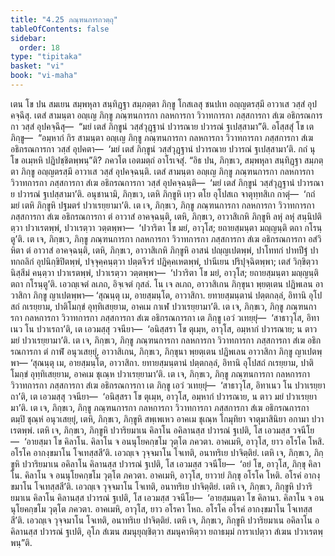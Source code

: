 ```yaml
---
title: "4.25 ภณฺฑนการกวตฺถุ"
tableOfContents: false
sidebar:
  order: 18
type: "tipitaka"
basket: "vi"
book: "vi-maha"
---
```



<DynamicBreadcrumb />

<Division number="240" book="vi-maha">

<Paragraph number="1106" book="vi-maha">
เตน โข ปน สมเยน สมฺพหุลา สนฺทิฏฺฐา สมฺภตฺตา ภิกฺขู โกสเลสุ ชนปเท อญฺญตรสฺมึ อาวาเส วสฺสํ อุปคจฺฉึสุ. เตสํ สามนฺตา อญฺเญ ภิกฺขู ภณฺฑนการกา กลหการกา วิวาทการกา ภสฺสการกา สํเฆ อธิกรณการกา วสฺสํ อุปคจฺฉึสุ—  “มยํ เตสํ ภิกฺขูนํ วสฺสํวุฏฺฐานํ ปวารณาย ปวารณํ ฐเปสฺสามา”ติ. อโสฺสสุํ โข เต ภิกฺขู—  “อมฺหากํ กิร สามนฺตา อญฺเญ ภิกฺขู ภณฺฑนการกา กลหการกา วิวาทการกา ภสฺสการกา สํเฆ อธิกรณการกา วสฺสํ อุปคตา—  ‘มยํ เตสํ ภิกฺขูนํ วสฺสํวุฏฺฐานํ ปวารณาย ปวารณํ ฐเปสฺสามา’ติ. กถํ นุ โข อเมฺหหิ ปฏิปชฺชิตพฺพนฺ”ติ? ภควโต เอตมตฺถํ อาโรเจสุํ.
</Paragraph>

<Paragraph number="1107" book="vi-maha">
“อิธ ปน, ภิกฺขเว, สมฺพหุลา สนฺทิฏฺฐา สมฺภตฺตา ภิกฺขู อญฺญตรสฺมึ อาวาเส วสฺสํ อุปคจฺฉนฺติ. เตสํ สามนฺตา อญฺเญ ภิกฺขู ภณฺฑนการกา กลหการกา วิวาทการกา ภสฺสการกา สํเฆ อธิกรณการกา วสฺสํ อุปคจฺฉนฺติ—  ‘มยํ เตสํ ภิกฺขูนํ วสฺสํวุฏฺฐานํ ปวารณาย ปวารณํ ฐเปสฺสามา’ติ. อนุชานามิ, ภิกฺขเว, เตหิ ภิกฺขูหิ เทฺว ตโย อุโปสเถ จาตุทฺทสิเก กาตุํ—  ‘กถํ มยํ เตหิ ภิกฺขูหิ ปฐมตรํ ปวาเรยฺยามา’ติ. เต เจ, ภิกฺขเว, ภิกฺขู ภณฺฑนการกา กลหการกา วิวาทการกา ภสฺสการกา สํเฆ อธิกรณการกา ตํ อาวาสํ อาคจฺฉนฺติ, เตหิ, ภิกฺขเว, อาวาสิเกหิ ภิกฺขูหิ ลหุํ ลหุํ สนฺนิปติตฺวา ปวาเรตพฺพํ, ปวาเรตฺวา วตฺตพฺพา—  ‘ปวาริตา โข มยํ, อาวุโส; ยถายสฺมนฺตา มญฺญนฺติ ตถา กโรนฺตู’ติ. เต เจ, ภิกฺขเว, ภิกฺขู ภณฺฑนการกา กลหการกา วิวาทการกา ภสฺสการกา สํเฆ อธิกรณการกา อสํวิหิตา ตํ อาวาสํ อาคจฺฉนฺติ, เตหิ, ภิกฺขเว, อาวาสิเกหิ ภิกฺขูหิ อาสนํ ปญฺญเปตพฺพํ, ปาโททกํ ปาทปีฐํ ปาทกถลิกํ อุปนิกฺขิปิตพฺพํ, ปจฺจุคฺคนฺตฺวา ปตฺตจีวรํ ปฏิคฺคเหตพฺพํ, ปานีเยน ปริปุจฺฉิตพฺพา; เตสํ วิกฺขิตฺวา นิสฺสีมํ คนฺตฺวา ปวาเรตพฺพํ, ปวาเรตฺวา วตฺตพฺพา—  ‘ปวาริตา โข มยํ, อาวุโส; ยถายสฺมนฺตา มญฺญนฺติ ตถา กโรนฺตู’ติ. เอวญฺเจตํ ลเภถ, อิจฺเจตํ กุสลํ. โน เจ ลเภถ, อาวาสิเกน ภิกฺขุนา พฺยตฺเตน ปฏิพเลน อาวาสิกา ภิกฺขู ญาเปตพฺพา—
</Paragraph>

<Paragraph number="1108" book="vi-maha">
‘สุณนฺตุ เม, อายสฺมนฺโต, อาวาสิกา. ยทายสฺมนฺตานํ ปตฺตกลฺลํ, อิทานิ อุโปสถํ กเรยฺยาม, ปาติโมกฺขํ อุทฺทิเสยฺยาม, อาคเม กาเฬ ปวาเรยฺยามา’ติ. เต เจ, ภิกฺขเว, ภิกฺขู ภณฺฑนการกา กลหการกา วิวาทการกา ภสฺสการกา สํเฆ อธิกรณการกา เต ภิกฺขู เอวํ วเทยฺยุํ—  ‘สาธาวุโส, อิทาเนว โน ปวาเรถา’ติ, เต เอวมสฺสุ วจนียา—  ‘อนิสฺสรา โข ตุเมฺห, อาวุโส, อมฺหากํ ปวารณาย; น ตาว มยํ ปวาเรยฺยามา’ติ. เต เจ, ภิกฺขเว, ภิกฺขู ภณฺฑนการกา กลหการกา วิวาทการกา ภสฺสการกา สํเฆ อธิกรณการกา ตํ กาฬํ อนุวเสยฺยุํ, อาวาสิเกน, ภิกฺขเว, ภิกฺขุนา พฺยตฺเตน ปฏิพเลน อาวาสิกา ภิกฺขู ญาเปตพฺพา—
</Paragraph>

<Paragraph number="1109" book="vi-maha">
‘สุณนฺตุ เม, อายสฺมนฺโต, อาวาสิกา. ยทายสฺมนฺตานํ ปตฺตกลฺลํ, อิทานิ อุโปสถํ กเรยฺยาม, ปาติโมกฺขํ อุทฺทิเสยฺยาม, อาคเม ชุเณฺห ปวาเรยฺยามา’ติ. เต เจ, ภิกฺขเว, ภิกฺขู ภณฺฑนการกา กลหการกา วิวาทการกา ภสฺสการกา สํเฆ อธิกรณการกา เต ภิกฺขู เอวํ วเทยฺยุํ—  ‘สาธาวุโส, อิทาเนว โน ปวาเรยฺยาถา’ติ, เต เอวมสฺสุ วจนียา—  ‘อนิสฺสรา โข ตุเมฺห, อาวุโส, อมฺหากํ ปวารณาย, น ตาว มยํ ปวาเรยฺยามา’ติ. เต เจ, ภิกฺขเว, ภิกฺขู ภณฺฑนการกา กลหการกา วิวาทการกา ภสฺสการกา สํเฆ อธิกรณการกา ตมฺปิ ชุณฺหํ อนุวเสยฺยุํ, เตหิ, ภิกฺขเว, ภิกฺขูหิ สพฺเพเหว อาคเม ชุเณฺห โกมุทิยา จาตุมาสินิยา อกามา ปวาเรตพฺพํ.
</Paragraph>

<Paragraph number="1110" book="vi-maha">
เตหิ เจ, ภิกฺขเว, ภิกฺขูหิ ปวาริยมาเน คิลาโน อคิลานสฺส ปวารณํ ฐเปติ, โส เอวมสฺส วจนีโย—  ‘อายสฺมา โข คิลาโน. คิลาโน จ อนนุโยคกฺขโม วุตฺโต ภควตา. อาคเมหิ, อาวุโส, ยาว อโรโค โหสิ. อโรโค อากงฺขมาโน โจเทสฺสสี’ติ. เอวญฺเจ วุจฺจมาโน โจเทติ, อนาทริเย ปาจิตฺติยํ. เตหิ เจ, ภิกฺขเว, ภิกฺขูหิ ปวาริยมาเน อคิลาโน คิลานสฺส ปวารณํ ฐเปติ, โส เอวมสฺส วจนีโย—  ‘อยํ โข, อาวุโส, ภิกฺขุ คิลาโน. คิลาโน จ อนนุโยคกฺขโม วุตฺโต ภควตา. อาคเมหิ, อาวุโส, ยาวายํ ภิกฺขุ อโรโค โหติ. อโรคํ อากงฺขมาโน โจเทสฺสสี’ติ. เอวญฺเจ วุจฺจมาโน โจเทติ, อนาทริเย ปาจิตฺติยํ. เตหิ เจ, ภิกฺขเว, ภิกฺขูหิ ปวาริยมาเน คิลาโน คิลานสฺส ปวารณํ ฐเปติ, โส เอวมสฺส วจนีโย—  ‘อายสฺมนฺตา โข คิลานา. คิลาโน จ อนนุโยคกฺขโม วุตฺโต ภควตา. อาคเมหิ, อาวุโส, ยาว อโรคา โหถ. อโรโค อโรคํ อากงฺขมาโน โจเทสฺสสี’ติ. เอวญฺเจ วุจฺจมาโน โจเทติ, อนาทริเย ปาจิตฺติยํ. เตหิ เจ, ภิกฺขเว, ภิกฺขูหิ ปวาริยมาเน อคิลาโน อคิลานสฺส ปวารณํ ฐเปติ, อุโภ สํเฆน สมนุยุญฺชิตฺวา สมนุคาหิตฺวา ยถาธมฺมํ การาเปตฺวา สํเฆน ปวาเรตพฺพนฺ”ติ.
</Paragraph>
</Division>